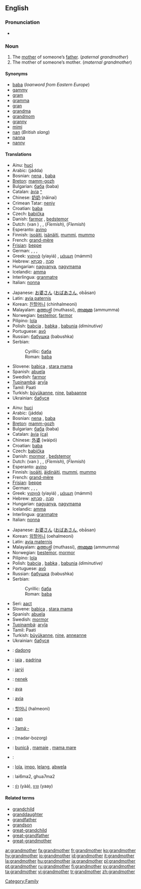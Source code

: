 ==English==

===Pronunciation===
*{{audio|en-us-grandmother.ogg|Audio (US)}}

===Noun===
{{en-noun}}

# The [[mother]] of someone’s [[father]]. (''paternal grandmother'')
# The mother of someone’s mother. (''maternal grandmother'')

====Synonyms====
* [[baba]] (''loanword from Eastern Europe'')
* [[gammy]]
* [[gram]]
* [[gramma]]
* [[gran]]
* [[grandma]]
* [[grandmom]]
* [[granny]]
* [[mimi]]
* [[nan]] (''British slang'')
* [[nanna]]
* [[nanny]]

====Translations====
{{trans-top|paternal grandmother}}
*Ainu: [[huci]]
*Arabic: {{ARchar|[[جدة]]}} (jádda) {{f}}
*Bosnian: [[nena#Bosnian|nena]] {{f}}, [[baba#Bosnian|baba]] {{f}}
*[[Breton]]: [[mamm-gozh]] {{f}}
*Bulgarian: [[баба]] (baba) {{f}}
*Catalan: [[àvia]] {{f}} [[:ca:àvia|^]]
*Chinese: [[奶奶]] (nǎinai)
*Crimean Tatar: [[neniy]]
*Croatian: [[baba#Croatian|baba]] {{f}}
*Czech: [[babička]] {{f}}
*Danish: [[farmor]] {{c}}, [[bedstemor]] {{c}}
*Dutch: {{t+|nl|grootmoeder}} (van {{t|nl|vaderszijde}}) {{f}}, {{t+|nl|oma|f|lang=Dutch}}, {{t|nl|bomma|f}} (''Flemish''), {{t|nl|bonbonneke|n}} (''Flemish'')
*Esperanto: [[avino]]
*Finnish: [[isoäiti]], [[isänäiti]], [[mummi]], [[mummo]]
*French: [[grand-mère]] {{f}}
*[[Frisian]]: [[beppe]] {{f}}
*German: {{t+|de|Großmutter|f}}, {{t|de|Omi|f}}, {{t+|de|Oma|f}}, {{t+|de|Großmutter}} {{t|de|väterlicherseits}}
*Greek: [[γιαγιά]] (yiayiá) {{f}}, [[μάμμη]] (mámmi) {{f}}
*Hebrew: [[סבה|סָבָה]] {{f}}, [[סבתא|סָבְתָא]] {{f}}
*Hungarian: [[nagyanya]], [[nagymama]]
*Icelandic: [[amma]]
*Interlingua: [[granmatre]]
*Italian: [[nonna]] {{f}}
{{trans-mid}}
*Japanese: [[お婆さん]] ([[おばあさん]], obāsan)
*Latin: [[avia paternis]]
*Korean: [[친할머니]] (chinhalmeoni)
*Malayalam: [[മുത്തശ്ശി]] (muthassi), [[അമ്മുമ്മ]] (ammumma)
*Norwegian: [[bestemor]], [[farmor]]
*Pilipino: [[lola]] {{f}}
*Polish: [[babcia]] {{f}}, [[babka]] {{f}}, [[babunia]] {{f}} ''(diminutive)''
*Portuguese: [[avó]] {{f}}
*Russian: [[бабушка]] (babushka) {{f}}
*Serbian:
*:Cyrillic: [[баба#Serbian|баба]] {{f}}
*:Roman: [[baba#Serbian|baba]] {{f}}
*Slovene: [[babica]] {{f}}, [[stara mama]] {{f}}
*Spanish: [[abuela]] {{f}}
*Swedish: [[farmor]] {{c}}
*[[Tupinambá]]: [[aryîa]]
*Tamil: Paati
*Turkish: [[büyükanne]], [[nine]], [[babaanne]]
*Ukrainian: [[бабуся]] {{f}}
{{trans-bottom}}

{{trans-top|maternal grandmother}}
*Ainu: [[huci]]
*Arabic: {{ARchar|[[جدة]]}} (jádda) {{f}}
*Bosnian: [[nena#Bosnian|nena]] {{f}}, [[baba#Bosnian|baba]] {{f}}
*[[Breton]]: [[mamm-gozh]] {{f}}
*Bulgarian: [[баба]] (baba) {{f}}
*Catalan: [[àvia]] {{f}} [[:ca:àvia|(ca)]]
*Chinese: [[外婆]] (wàipó)
*Croatian: [[baba#Croatian|baba]] {{f}}
*Czech: [[babička]] {{f}}
*Danish: [[mormor]] {{c}}, [[bedstemor]] {{c}}
*Dutch: {{t+|nl|grootmoeder}} (van {{t|nl|moederszijde}}) {{f}}, {{t+|nl|oma|f|lang=Dutch}}, {{t|nl|bomma|f}} (''Flemish''), {{t|nl|bonbonneke|n}} (''Flemish'')
*Esperanto: [[avino]]
*Finnish: [[isoäiti]], [[äidinäiti]], [[mummi]], [[mummo]]
*French: [[grand-mère]] {{f}}
*[[Frisian]]: [[beppe]] {{f}}
*German: {{t+|de|Großmutter|f}}, {{t|de|Omi|f}}, {{t+|de|Oma|f}}, {{t+|de|Großmutter}} {{t|de|mütterlicherseits}} {{f}}
*Greek: [[γιαγιά]] (yiayiá) {{f}}, [[μάμμη]] (mámmi) {{f}}
*Hebrew: [[סבה|סָבָה]] {{f}}, [[סבתא|סָבְתָא]] {{f}}
*Hungarian: [[nagyanya]], [[nagymama]]
*Icelandic: [[amma]]
*Interlingua: [[granmatre]]
*Italian: [[nonna]] {{f}}
{{trans-mid}}
*Japanese: [[お婆さん]] ([[おばあさん]], obāsan)
*Korean: [[외할머니]] (oehalmeoni)
*Latin: [[avia maternis]]
*Malayalam: [[മുത്തശ്ശി]] (muthassi), [[അമ്മുമ്മ]] (ammumma)
*Norwegian: [[bestemor]], [[mormor]]
*Pilipino: [[lola]] {{f}}
*Polish: [[babcia]] {{f}}, [[babka]] {{f}}, [[babunia]] {{f}} ''(diminutive)''
*Portuguese: [[avó]] {{f}}
*Russian: [[бабушка]] (babushka) {{f}}
*Serbian:
*:Cyrillic: [[баба#Serbian|баба]] {{f}}
*:Roman: [[baba#Serbian|baba]] {{f}}
*Seri: [[aact]]
*Slovene: [[babica]] {{f}}, [[stara mama]] {{f}}
*Spanish: [[abuela]] {{f}}
*Swedish: [[mormor]] {{c}}
*[[Tupinambá]]: [[aryîa]]
*Tamil: Paati
*Turkish: [[büyükanne]], [[nine]], [[anneanne]]
*Ukrainian: [[бабуся]] {{f}}
{{trans-bottom}}

{{trans-top|Translations to be categorized}}
{{checktrans}}
*{{ttbc|Balinese}}: [[dadong]]
*{{ttbc|Catalan}}: [[iaia]] {{f}}, [[padrina]] {{f}}
*{{ttbc|Guaraní}}: [[jarýi]]
*{{ttbc|Indonesian}}: [[nenek]]
*{{ttbc|Interlingua}}: [[ava]]
*{{ttbc|Latin}}: [[avia]]
{{trans-mid}}
*{{ttbc|Korean}}: [[할머니]] (halmeoni)
*{{ttbc|Malay}}: [[pan]]
*{{ttbc|Central Sierra Miwok}}: [[ʔamáˑ-]]
*{{ttbc|Persian}}: {{FAchar|[[مادربزرگ]]}} (madar-bozorg)
*{{ttbc|Romanian}}: [[bunică]] {{f}}, [[mamaie]] {{f}}, [[mama mare]] {{f}}
*{{ttbc|Slovak}}: {{baba}} {{f}}
*{{ttbc|Tagalog}}: [[lola]], [[impo]], [[lelang]], [[abwela]]
*{{ttbc|Teochew}}: lai6ma2, ghua7ma2
*{{ttbc|Thai}}: [[ย่า]] (yàà), [[ยาย]] (yaay)
{{trans-bottom}}

====Related terms====
*[[grandchild]]
*[[granddaughter]]
*[[grandfather]]
*[[grandson]]
*[[great-grandchild]]
*[[great-grandfather]]
*[[great-grandmother]]

[[Category:Family]]

[[ar:grandmother]]
[[fa:grandmother]]
[[fr:grandmother]]
[[ko:grandmother]]
[[hy:grandmother]]
[[io:grandmother]]
[[id:grandmother]]
[[it:grandmother]]
[[la:grandmother]]
[[hu:grandmother]]
[[ja:grandmother]]
[[pl:grandmother]]
[[pt:grandmother]]
[[ru:grandmother]]
[[fi:grandmother]]
[[sv:grandmother]]
[[ta:grandmother]]
[[vi:grandmother]]
[[tr:grandmother]]
[[zh:grandmother]]